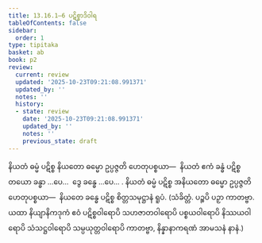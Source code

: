 ```yaml
---
title: 13.16.1–6 ပဋိစ္စာဒိဝါရ
tableOfContents: false
sidebar:
  order: 1
type: tipitaka
basket: ab
book: p2
review:
  current: review
  updated: '2025-10-23T09:21:08.991371'
  updated_by: ''
  notes: ''
  history:
  - state: review
    date: '2025-10-23T09:21:08.991371'
    updated_by: ''
    notes: ''
    previous_state: draft
---
```



<ReviewStatus review={frontmatter.review} showDetails={true} />

<HypothesisAnnotation frontmatter={frontmatter} />

<DynamicBreadcrumb />

<Division number="329" book="p2" e="ch" v="38" p="497">

<Paragraph number="4766" book="p2">
နိယတံ ဓမ္မံ ပဋိစ္စ နိယတော ဓမ္မော ဥပ္ပဇ္ဇတိ ဟေတုပစ္စယာ—  နိယတံ ဧကံ ခန္ဓံ ပဋိစ္စ တယော ခန္ဓာ …ပေ…  ဒွေ ခန္ဓေ …ပေ… . နိယတံ ဓမ္မံ ပဋိစ္စ အနိယတော ဓမ္မော ဥပ္ပဇ္ဇတိ ဟေတုပစ္စယာ—  နိယတေ ခန္ဓေ ပဋိစ္စ စိတ္တသမုဋ္ဌာနံ ရူပံ. (သံခိတ္တံ. ပဉ္စပိ ပဉှာ ကာတဗ္ဗာ. ယထာ နိယျာနိကဒုကံ ဧဝံ ပဋိစ္စဝါရောပိ သဟဇာတဝါရောပိ ပစ္စယဝါရောပိ နိဿယဝါရောပိ သံသဋ္ဌဝါရောပိ သမ္ပယုတ္တဝါရောပိ ကာတဗ္ဗာ, နိန္နာနာကရဏံ အာမသနံ နာနံ.)
</Paragraph>
</Division>